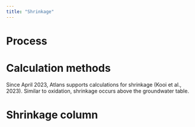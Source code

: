 ```yaml
---
title: "Shrinkage"
---
```


# Process

# Calculation methods
Since April 2023, Atlans supports calculations for shrinkage (Kooi et al., 2023). Similar to oxidation, shrinkage occurs above the groundwater table.

# Shrinkage column